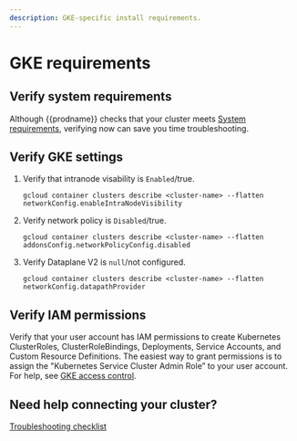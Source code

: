 ```yaml
---
description: GKE-specific install requirements.
---
```


# GKE requirements

## Verify system requirements

Although {{prodname}} checks that your cluster meets [System requirements](system-requirements.mdx), verifying now can save you time troubleshooting.

## Verify GKE settings

1. Verify that intranode visability is `Enabled`/true.

   ```batch
   gcloud container clusters describe <cluster-name> --flatten networkConfig.enableIntraNodeVisibility
   ```

1. Verify network policy is `Disabled`/true.

   ```batch
   gcloud container clusters describe <cluster-name> --flatten addonsConfig.networkPolicyConfig.disabled
   ```

1. Verify Dataplane V2 is `null`/not configured.

   ```batch
   gcloud container clusters describe <cluster-name> --flatten networkConfig.datapathProvider
   ```

## Verify IAM permissions

Verify that your user account has IAM permissions to create Kubernetes ClusterRoles, ClusterRoleBindings, Deployments, Service Accounts, and Custom Resource Definitions. The easiest way to grant permissions is to assign the "Kubernetes Service Cluster Admin Role” to your user account. For help, see [GKE access control](https://cloud.google.com/kubernetes-engine/docs/how-to/role-based-access-control).

## Need help connecting your cluster?

[Troubleshooting checklist](../checklist.mdx)
